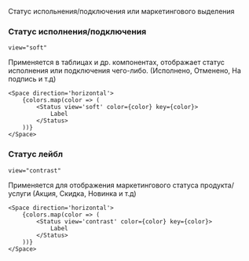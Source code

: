 Статус испольнения/подключения или маркетингового выделения

### Статус исполнения/подключения

`view="soft"`

Применяется в таблицах и др. компонентах, отображает статус исполнения или подключения чего-либо.
(Исполнено, Отменено, На подпись и т.д)

```tsx live
<Space direction='horizontal'>
    {colors.map(color => (
        <Status view='soft' color={color} key={color}>
            Label
        </Status>
    ))}
</Space>
```

### Статус лейбл

`view="contrast"`

Применяется для отображения маркетингового статуса продукта/услуги (Акция, Скидка, Новинка и т.д)

```tsx live
<Space direction='horizontal'>
    {colors.map(color => (
        <Status view='contrast' color={color} key={color}>
            Label
        </Status>
    ))}
</Space>
```
